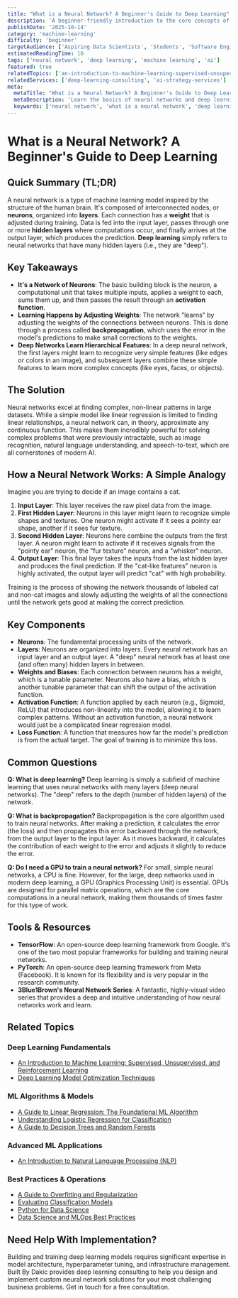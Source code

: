 ```yaml
---
title: "What is a Neural Network? A Beginner's Guide to Deep Learning"
description: 'A beginner-friendly introduction to the core concepts of neural networks and deep learning, explaining neurons, layers, and activation functions.'
publishDate: '2025-10-14'
category: 'machine-learning'
difficulty: 'beginner'
targetAudience: ['Aspiring Data Scientists', 'Students', 'Software Engineers']
estimatedReadingTime: 10
tags: ['neural network', 'deep learning', 'machine learning', 'ai']
featured: true
relatedTopics: ['an-introduction-to-machine-learning-supervised-unsupervised-and-reinforcement-learning', 'a-guide-to-linear-regression', 'understanding-logistic-regression-for-classification', 'a-guide-to-decision-trees-and-random-forests', 'an-introduction-to-natural-language-processing-nlp', 'a-guide-to-overfitting-and-regularization', 'evaluating-classification-models', 'python-for-data-science', 'data-science-and-ml-ops-best-practices', 'deep-learning-model-optimization-techniques']
relatedServices: ['deep-learning-consulting', 'ai-strategy-services']
meta:
  metaTitle: "What is a Neural Network? A Beginner's Guide to Deep Learning"
  metaDescription: 'Learn the basics of neural networks and deep learning. This guide explains the fundamental concepts of neurons, layers, weights, and activation functions.'
  keywords: ['neural network', 'what is a neural network', 'deep learning', 'machine learning']
---
```


# What is a Neural Network? A Beginner's Guide to Deep Learning

## Quick Summary (TL;DR)

A neural network is a type of machine learning model inspired by the structure of the human brain. It's composed of interconnected nodes, or **neurons**, organized into **layers**. Each connection has a **weight** that is adjusted during training. Data is fed into the input layer, passes through one or more **hidden layers** where computations occur, and finally arrives at the output layer, which produces the prediction. **Deep learning** simply refers to neural networks that have many hidden layers (i.e., they are "deep").

## Key Takeaways

- **It's a Network of Neurons**: The basic building block is the neuron, a computational unit that takes multiple inputs, applies a weight to each, sums them up, and then passes the result through an **activation function**.
- **Learning Happens by Adjusting Weights**: The network "learns" by adjusting the weights of the connections between neurons. This is done through a process called **backpropagation**, which uses the error in the model's predictions to make small corrections to the weights.
- **Deep Networks Learn Hierarchical Features**: In a deep neural network, the first layers might learn to recognize very simple features (like edges or colors in an image), and subsequent layers combine these simple features to learn more complex concepts (like eyes, faces, or objects).

## The Solution

Neural networks excel at finding complex, non-linear patterns in large datasets. While a simple model like linear regression is limited to finding linear relationships, a neural network can, in theory, approximate any continuous function. This makes them incredibly powerful for solving complex problems that were previously intractable, such as image recognition, natural language understanding, and speech-to-text, which are all cornerstones of modern AI.

## How a Neural Network Works: A Simple Analogy

Imagine you are trying to decide if an image contains a cat.

1.  **Input Layer**: This layer receives the raw pixel data from the image.
2.  **First Hidden Layer**: Neurons in this layer might learn to recognize simple shapes and textures. One neuron might activate if it sees a pointy ear shape, another if it sees fur texture.
3.  **Second Hidden Layer**: Neurons here combine the outputs from the first layer. A neuron might learn to activate if it receives signals from the "pointy ear" neuron, the "fur texture" neuron, and a "whisker" neuron.
4.  **Output Layer**: This final layer takes the inputs from the last hidden layer and produces the final prediction. If the "cat-like features" neuron is highly activated, the output layer will predict "cat" with high probability.

Training is the process of showing the network thousands of labeled cat and non-cat images and slowly adjusting the weights of all the connections until the network gets good at making the correct prediction.

## Key Components

- **Neurons**: The fundamental processing units of the network.
- **Layers**: Neurons are organized into layers. Every neural network has an input layer and an output layer. A "deep" neural network has at least one (and often many) hidden layers in between.
- **Weights and Biases**: Each connection between neurons has a weight, which is a tunable parameter. Neurons also have a bias, which is another tunable parameter that can shift the output of the activation function.
- **Activation Function**: A function applied by each neuron (e.g., Sigmoid, ReLU) that introduces non-linearity into the model, allowing it to learn complex patterns. Without an activation function, a neural network would just be a complicated linear regression model.
- **Loss Function**: A function that measures how far the model's prediction is from the actual target. The goal of training is to minimize this loss.

## Common Questions

**Q: What is deep learning?**
Deep learning is simply a subfield of machine learning that uses neural networks with many layers (deep neural networks). The "deep" refers to the depth (number of hidden layers) of the network.

**Q: What is backpropagation?**
Backpropagation is the core algorithm used to train neural networks. After making a prediction, it calculates the error (the loss) and then propagates this error backward through the network, from the output layer to the input layer. As it moves backward, it calculates the contribution of each weight to the error and adjusts it slightly to reduce the error.

**Q: Do I need a GPU to train a neural network?**
For small, simple neural networks, a CPU is fine. However, for the large, deep networks used in modern deep learning, a GPU (Graphics Processing Unit) is essential. GPUs are designed for parallel matrix operations, which are the core computations in a neural network, making them thousands of times faster for this type of work.

## Tools & Resources

- **TensorFlow**: An open-source deep learning framework from Google. It's one of the two most popular frameworks for building and training neural networks.
- **PyTorch**: An open-source deep learning framework from Meta (Facebook). It is known for its flexibility and is very popular in the research community.
- **3Blue1Brown's Neural Network Series**: A fantastic, highly-visual video series that provides a deep and intuitive understanding of how neural networks work and learn.

## Related Topics

### Deep Learning Fundamentals
- [An Introduction to Machine Learning: Supervised, Unsupervised, and Reinforcement Learning](/category/machine-learning/an-introduction-to-machine-learning-supervised-unsupervised-and-reinforcement-learning)
- [Deep Learning Model Optimization Techniques](/category/machine-learning/deep-learning-model-optimization-techniques)

### ML Algorithms & Models
- [A Guide to Linear Regression: The Foundational ML Algorithm](/category/machine-learning/a-guide-to-linear-regression)
- [Understanding Logistic Regression for Classification](/category/machine-learning/understanding-logistic-regression-for-classification)
- [A Guide to Decision Trees and Random Forests](/category/machine-learning/a-guide-to-decision-trees-and-random-forests)

### Advanced ML Applications
- [An Introduction to Natural Language Processing (NLP)](/category/machine-learning/an-introduction-to-natural-language-processing-nlp)

### Best Practices & Operations
- [A Guide to Overfitting and Regularization](/category/machine-learning/a-guide-to-overfitting-and-regularization)
- [Evaluating Classification Models](/category/machine-learning/evaluating-classification-models)
- [Python for Data Science](/category/machine-learning/python-for-data-science)
- [Data Science and MLOps Best Practices](/category/machine-learning/data-science-and-ml-ops-best-practices)

## Need Help With Implementation?

Building and training deep learning models requires significant expertise in model architecture, hyperparameter tuning, and infrastructure management. Built By Dakic provides deep learning consulting to help you design and implement custom neural network solutions for your most challenging business problems. Get in touch for a free consultation.
